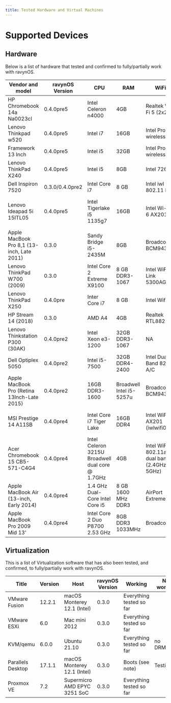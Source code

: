 ```yaml
---
title: Tested Hardware and Virtual Machines
---
```


# Supported Devices

## Hardware

Below is a list of hardware that tested and confirmed to fully/partially work with ravynOS.

| Vendor and model                            | ravynOS Version | CPU                                              | RAM                      | WiFi                                         | Video                                         |
|---------------------------------------------|-----------------|--------------------------------------------------|--------------------------|----------------------------------------------|-----------------------------------------------|
| HP Chromebook 14a Na0023cl                  | 0.4.0pre5       | Intel Celeron n4000                              | 4GB                      | Realtek Wi-Fi 5 (2x2)                        | Intel UHD Graphics 600                        |
| Lenovo Thinkpad w520                        | 0.4.0pre5       | Intel i7                                         | 16GB                     | Intel Pro wireless                           | Intel HD3000 Graphics                         |
| Framework 13 Inch                           | 0.4.0pre5       | Intel i5                                         | 32GB                     | Intel Pro wireless                           | Intel Iris Xe Graphics                        |
| Lenovo ThinkPad X240                        | 0.4.0pre5       | Intel i5                                         | 8GB                      | Intel 7260                                   | HD4400                                        |
| Dell Inspiron 7520                          | 0.3.0/0.4.0pre2 | Intel Core i7                                    | 8 GB                     | Intel iwl 802.11 N                           | Switchable Intel/Radeon                       |
| Lenovo Ideapad 5i 15ITL05                   | 0.4.0pre5       | Intel Tigerlake i5 1135g7                        | 16GB                     | Intel Wi-Fi 6 AX201                          | Switchable Intel Iris Xe Graphics 80EU/ MX450 |
| Apple MacBook Pro 8,1 (13-inch, Late 2011)  | 0.3.0           | Sandy Bridge i5-2435M                            | 8GB                      | Broadcom BCM9433                             | Intel HD Graphics 3000                        |
| Lenovo ThinkPad W700 (2009)                 | 0.3.0           | Intel Core 2 Extreme X9100                       | 8 GB DDR3-1067           | Intel WiFi Link 5300AGN                      | NVIDIA Quadro FX 3700M                        |
| Lenovo ThinkPad X250                        | 0.4.0pre        | Inter Core i7                                    | 8 GB                     | Intel Wifi                                   | Intel HD Graphics 5500                        |
| HP Stream 14 (2018)                         | 0.3.0           | AMD A4                                           | 4GB                      | Realtek RTL8822CE                            | AMD Built-In Graphics                         |
| Lenovo Thinkstation P300 (30AK)             | 0.4.0pre2       | Intel Xeon e3-1200                               | 32GB DDR3-1067           | NA                                           | Intel HD Graphics                             |
| Dell Optiplex 5050                          | 0.4.0pre2       | Intel i5-7500                                    | 32GB DDR4-2400           | Intel Dual Band 8265 A/C                     | Intel HD Graphics 630                         |
| Apple MacBook Pro (Retina 13Inch-Late 2015) | 0.4.0pre2       | 16GB DDR3-1600                                   | Broadwell Intel i5-5257u | Broadcom BCM943                              | Intel Iris Graphics 6100                      |
| MSI Prestige 14 A11SB                       | 0.4.0pre4       | Intel Core i7 Tiger Lake                         | 16GB DDR4                | Intel WiFi 6 AX201 (iwlwifi0)                | Intel Iris Xe and NVIDIA GeForce MX450        |
| Acer Chromebook 15 CB5-571-C4G4             | 0.4.0pre4       | Intel Celeron 3215U Broadwell dual core @ 1.7GHz | 4GB                      | Intel WiFi 802.11ac dual band (2.4GHz, 5GHz) | Intel HD graphics, 1920x1080                  |
| Apple MacBook Air (13-inch, Early 2014)     | 0.4.0pre4       | 1.4 GHz Dual-Core Intel Core i5                  | 8 GB 1600 MHz DDR3       | AirPort Extreme                              | Intel HD Graphics 5000, 1536 MB               |
| Apple MacBook Pro 2009 Mid 13'              | 0.4.0pre4       | Intel Core 2 Duo P8700 2.53 GHz                  | 8GB DDR3 1033MHz         | Broadcom                                     | Nvidia 9400M                                  |

## Virtualization

This is a list of Virtualization software that has also been tested, and confirmed, to fully/partially work with ravynOS.

| Title                                       | Version         | Host                                             | ravynOS Version          | Working                                      | Not working                                   |
|---------------------------------------------|-----------------|--------------------------------------------------|--------------------------|----------------------------------------------|-----------------------------------------------|
| VMware Fusion                               | 12.2.1          | macOS Monterey 12.1 (Intel)                      | 0.3.0                    | Everything tested so far                     |                                               |
| VMware ESXi                                 | 6.0             | Mac mini 2012                                    | 0.3.0                    | Everything tested so far                     |                                               |
| KVM/qemu                                    | 6.0.0           | Ubuntu 21.10                                     | 0.3.0                    | Everything tested so far                     | no DRM/KMS                                    |
| Parallels Desktop                           | 17.1.1          | macOS Monterey 12.1 (Intel)                      | 0.3.0                    | Boots (see note)                             | Testing…                                      |
| Proxmox VE                                  | 7.2             | Supermicro  AMD EPYC 3251 SoC                    | 0.3.0                    | Everything tested so far                     |                                               |
